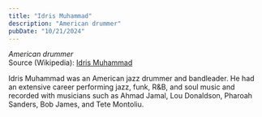 ```yaml
---
title: "Idris Muhammad"
description: "American drummer"
pubDate: "10/21/2024"
---
```


*American drummer*  
Source (Wikipedia): [Idris Muhammad][1]

Idris Muhammad was an American jazz drummer and bandleader. He had an extensive career performing jazz, funk, R&B, and soul music and recorded with musicians such as Ahmad Jamal, Lou Donaldson, Pharoah Sanders, Bob James, and Tete Montoliu.

[1]: https://en.wikipedia.org/wiki/Idris_Muhammad
